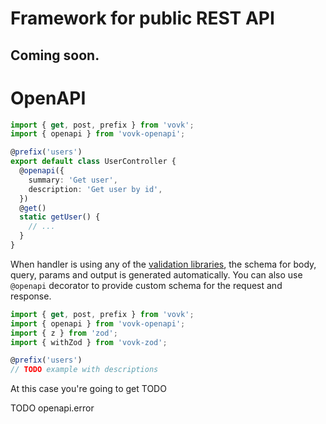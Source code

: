 # Framework for public REST API

## Coming soon.


# OpenAPI

```ts filename="src/modules/user/UserController.ts"
import { get, post, prefix } from 'vovk';
import { openapi } from 'vovk-openapi';

@prefix('users')
export default class UserController {
  @openapi({
    summary: 'Get user',
    description: 'Get user by id',
  })
  @get()
  static getUser() {
    // ...
  }
}
```

When handler is using any of the [validation libraries](/validation), the schema for body, query, params and output is generated automatically. You can also use `@openapi` decorator to provide custom schema for the request and response.

```ts filename="src/modules/user/UserController.ts"
import { get, post, prefix } from 'vovk';
import { openapi } from 'vovk-openapi';
import { z } from 'zod';
import { withZod } from 'vovk-zod';

@prefix('users')
// TODO example with descriptions
```

At this case you're going to get TODO

TODO openapi.error
